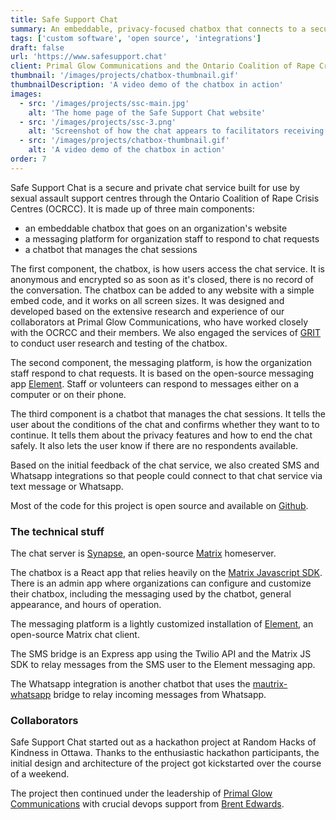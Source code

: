 ```yaml
---
title: Safe Support Chat
summary: An embeddable, privacy-focused chatbox that connects to a secure messaging app called Matrix. Safe Support Chat is used by sexual assault support centres across Ontario."
tags: ['custom software', 'open source', 'integrations']
draft: false
url: 'https://www.safesupport.chat'
client: Primal Glow Communications and the Ontario Coalition of Rape Crisis Centres
thumbnail: '/images/projects/chatbox-thumbnail.gif'
thumbnailDescription: 'A video demo of the chatbox in action'
images: 
  - src: '/images/projects/ssc-main.jpg'
    alt: 'The home page of the Safe Support Chat website'
  - src: '/images/projects/ssc-3.png'
    alt: 'Screenshot of how the chat appears to facilitators receiving chat requests'
  - src: '/images/projects/chatbox-thumbnail.gif'
    alt: 'A video demo of the chatbox in action'
order: 7
---
```


Safe Support Chat is a secure and private chat service built for use by sexual assault support centres through the Ontario Coalition of Rape Crisis Centres (OCRCC). It is made up of three main components:

- an embeddable chatbox that goes on an organization's website
- a messaging platform for organization staff to respond to chat requests
- a chatbot that manages the chat sessions

The first component, the chatbox, is how users access the chat service. It is anonymous and encrypted so as soon as it's closed, there is no record of the conversation. The chatbox can be added to any website with a simple embed code, and it works on all screen sizes. It was designed and developed based on the extensive research and experience of our collaborators at Primal Glow Communications, who have worked closely with the OCRCC and their members. We also engaged the services of [GRIT](https://codefor.ca/grit/) to conduct user research and testing of the chatbox. 

The second component, the messaging platform, is how the organization staff respond to chat requests. It is based on the open-source messaging app [Element](https://element.io/). Staff or volunteers can respond to messages either on a computer or on their phone.

The third component is a chatbot that manages the chat sessions. It tells the user about the conditions of the chat and confirms whether they want to to continue. It tells them about the privacy features and how to end the chat safely. It also lets the user know if there are no respondents available. 

Based on the initial feedback of the chat service, we also created SMS and Whatsapp integrations so that people could connect to that chat service via text message or Whatsapp.

Most of the code for this project is open source and available on [Github](https://github.com/safe-support-chat). 

### The technical stuff

The chat server is [Synapse](https://github.com/element-hq/synapse), an open-source [Matrix](https://matrix.org/) homeserver. 

The chatbox is a React app that relies heavily on the [Matrix Javascript SDK](https://github.com/matrix-org/matrix-js-sdk). There is an admin app where organizations can configure and customize their chatbox, including the messaging used by the chatbot, general appearance, and hours of operation. 

The messaging platform is a lightly customized installation of [Element](https://github.com/element-hq), an open-source Matrix chat client.  

The SMS bridge is an Express app using the Twilio API and the Matrix JS SDK to relay messages from the SMS user to the Element messaging app. 

The Whatsapp integration is another chatbot that uses the [mautrix-whatsapp](https://github.com/mautrix/whatsapp) bridge to relay incoming messages from Whatsapp. 

### Collaborators

Safe Support Chat started out as a hackathon project at Random Hacks of Kindness in Ottawa. Thanks to the enthusiastic hackathon participants, the initial design and architecture of the project got kickstarted over the course of a weekend. 

The project then continued under the leadership of [Primal Glow Communications](https://primalglow.ca/) with crucial devops support from [Brent Edwards](https://www.linkedin.com/in/brent-edwards-08846396). 


